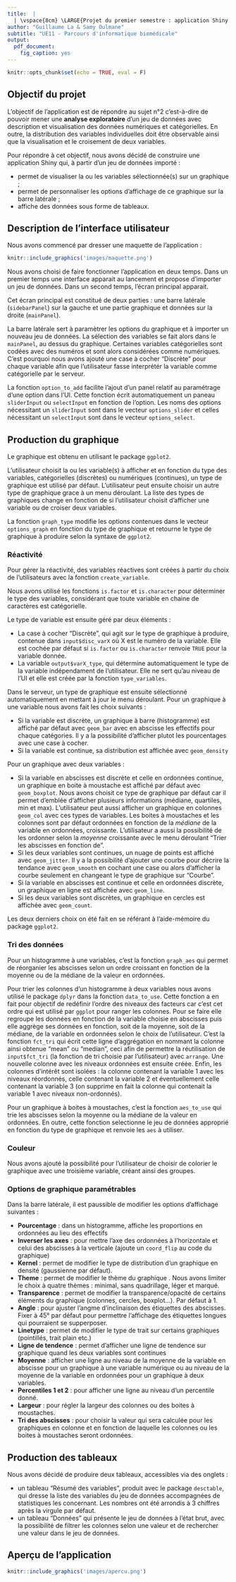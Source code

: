 ```yaml
---
title:  |
  | \vspace{8cm} \LARGE{Projet du premier semestre : application Shiny d'exploration de données}
author: "Guillaume La & Samy Oulmane"
subtitle: "UE11 - Parcours d'informatique biomédicale"
output:
  pdf_document:
    fig_caption: yes
---
```


```r
knitr::opts_chunk$set(echo = TRUE, eval = F)
```

\newpage

## Objectif du projet

L'objectif de l'application est de répondre au sujet n°2 c'est-à-dire de pouvoir mener une **analyse exploratoire** d'un jeu de données avec description et visualisation des données numériques et catégorielles. En outre, la distribution des variables individuelles doit être observable ainsi que la visualisation et le croisement de deux variables.

Pour répondre à cet objectif, nous avons décidé de construire une application Shiny qui, à partir d'un jeu de données importé :

- permet de visualiser la ou les variables sélectionnée(s) sur un graphique ;
- permet de personnaliser les options d'affichage de ce graphique sur la barre latérale ;
- affiche des données sous forme de tableaux.

## Description de l'interface utilisateur

Nous avons commencé par dresser une maquette de l'application :

```r
knitr::include_graphics('images/maquette.png')
```

Nous avons choisi de faire fonctionner l'application en deux temps. Dans un premier temps une interface apparait au lancement et propose d'importer un jeu de données. Dans un second temps, l'écran principal apparait.

Cet écran principal est constitué de deux parties : une barre latérale (`sidebarPanel`) sur la gauche et une partie graphique et données sur la droite (`mainPanel`). 

La barre latérale sert à paramètrer les options du graphique et à importer un nouveau jeu de données. La sélection des variables se fait alors dans le `mainPanel`, au dessus du graphique. Certaines variables catégorielles sont codées avec des numéros et sont alors considérées comme numériques. C'est pourquoi nous avons ajouté une case à cocher "Discrète" pour chaque variable afin que l'utilisateur fasse interprétér la variable comme catégorielle par le serveur.

La fonction `option_to_add` facilite l'ajout d'un panel relatif au paramétrage d'une option dans l'UI. Cette fonction écrit automatiquement un paneau `sliderInput` ou `selectInput` en fonction de l'option. Les noms des options nécessitant un `sliderInput` sont dans le vecteur `options_slider` et celles nécessitant un `selectInput` sont dans le vecteur `options_select`. 

## Production du graphique

Le graphique est obtenu en utilisant le package `ggplot2`.

L'utilisateur choisit la ou les variable(s) à afficher et en fonction du type des variables, catégorielles (discrètes) ou numériques (continues), un type de graphique est utilisé par défaut. L'utilisateur peut ensuite choisir un autre type de graphique grace à un menu déroulant. La liste des types de graphiques change en fonction de si l'utilisateur choisit d'afficher une variable ou de croiser deux variables.

La fonction `graph_type` modifie les options contenues dans le vecteur `options_graph` en fonction du type de graphique et retourne le type de graphique à produire selon la syntaxe de `ggplot2`.

### Réactivité

Pour gérer la réactivité, des variables réactives sont créées à partir du choix de l'utilisateurs avec la fonction `create_variable`.

Nous avons utilisé les fonctions `is.factor` et `is.character` pour déterminer le type des variables, considérant que toute variable en chaine de caractères est catégorielle.

Le type de variable est ensuite géré par deux éléments :

- La case à cocher "Discrète", qui agit sur le type de graphique à produire, contenue dans `input$disc_varX` où X est le numéro de la variable. Elle est cochée par défaut si `is.factor` ou `is.character` renvoie `TRUE` pour la variable donnée.
- La variable `output$varX_type`, qui détermine automatiquement le type de la variable indépendament de l'utilisateur. Elle ne sert qu'au niveau de l'UI et elle est créée par la fonction `type_variables`.

Dans le serveur, un type de graphique est ensuite sélectionné automatiquement en mettant à jour le menu déroulant. Pour un graphique à une variable nous avons fait les choix suivants :

- Si la variable est discrète, un graphique à barre (histogramme) est affiché par défaut avec `geom_bar` avec en abscisse les effectifs pour chaque catégories. Il y a la possibilité d'afficher plutot les pourcentages avec une case à cocher.
- Si la variable est continue, sa distribution est affichée avec `geom_density`

Pour un graphique avec deux variables : 

- Si la variable en abscisses est discrète et celle en ordonnées continue, un graphique en boite à moustache est affiché par défaut avec `geom_boxplot`. Nous avons choisit ce type de graphique par défaut car il permet d'emblée d'afficher plusieurs informations (médiane, quartiles, min et max). L'utilisateur peut aussi afficher un graphique en colonnes `geom_col` avec ces types de variables. Les boites à moustaches et les colonnes sont par défaut ordonnées en fonction de la *médiane* de la variable en ordonnées, croissante. L'utilisateur a aussi la possibilité de les ordonner selon la *moyenne* croissante avec le menu déroulant "Trier les abscisses en fonction de".
- Si les deux variables sont continues, un nuage de points est affiché avec `geom_jitter`. Il y a la possibilité d'ajouter une courbe pour décrire la tendance avec `geom_smooth` en cochant une case ou alors d'afficher la courbe seulement en changeant le type de graphique sur "Courbe".
- Si la variable en abscisses est continue et celle en ordonnées discrète, un graphique en ligne est affichée avec `geom_line`.
- Si les deux variables sont discrètes, un graphique en cercles est affichée avec `geom_count`.

Les deux derniers choix on été fait en se référant à l'aide-mémoire du package `ggplot2`.

### Tri des données

Pour un histogramme à une variables, c'est la fonction `graph_aes` qui permet de réorganier les abscisses selon un ordre croissant en fonction de la moyenne ou de la médiane de la valeur en ordonnées.

Pour trier les colonnes d'un histogramme à deux variables nous avons utilisé le package `dplyr` dans la fonction `data_to_use`. Cette fonction a en fait pour objectif de redéfinir l'ordre des niveaux des facteurs car c'est cet ordre qui est utilisé par `ggplot` pour ranger les colonnes. Pour se faire elle regroupe les données en fonction de la variable choisie en abscisses puis elle aggrège ses données en fonction, soit de la moyenne, soit de la médiane, de la variable en ordonnées selon le choix de l'utilisateur. C'est la fonction `fct_tri` qui écrit cette ligne d'aggrégation en nommant la colonne ainsi obtenue "mean" ou "median", ceci afin de permettre la réutilisation de `input$fct_tri` (la fonction de tri choisie par l'utilisateur) avec `arrange`. Une nouvelle colonne avec les niveaux ordonnées est ensuite créée. Enfin, les colonnes d'intérêt sont isolées : la colonne contenant la variable 1 avec les niveaux réordonnés, celle contenant la variable 2 et éventuellement celle contenant la variable 3 (on supprime en fait la colonne qui contenait la variable 1 avec niveaux non-ordonnés).

Pour un graphique à boites à moustaches, c'est la fonction `aes_to_use` qui trie les abscisses selon la moyenne ou la médiane de la valeur en ordonnées. En outre, cette fonction selectionne le jeu de données approprié en fonction du type de graphique et renvoie les `aes` à utiliser.

### Couleur

Nous avons ajouté la possibilité pour l'utilisateur de choisir de colorier le graphique avec une troisième variable, créant ainsi des groupes.

### Options de graphique paramétrables

Dans la barre latérale, il est paussible de modifier les options d'affichage suivantes :

- **Pourcentage** : dans un histogramme, affiche les proportions en ordonnées au lieu des effectifs
- **Inverser les axes** : pour mettre l'axe des ordonnées à l'horizontale et celui des abscisses à la verticale (ajoute un `coord_flip` au code du graphique)
- **Kernel** : permet de modifier le type de distribution d'un graphique en densité (gaussienne par défaut).
- **Theme** : permet de modifier le thème du graphique . Nous avons limiter le choix à quatre thèmes : minimal, sans quadrillage, léger et marqué.
- **Transparence** : permet de modifier la transparence/opacité de certains éléments du graphique (colonnes, cercles, boxplot...). Par défaut à 1.
- **Angle** : pour ajuster l'angme d'inclinaison des étiquettes des abscisses. Fixer à 45° par défaut pour permettre l'affichage des étiquettes longues qui pourraient se supperposer.
- **Linetype** : permet de modifier le type de trait sur certains graphiques (pointillés, trait plain etc.)
- **Ligne de tendence** : permet d'afficher une ligne de tendence sur graphique quand les deux variables sont continues
- **Moyenne** : afficher une ligne au niveau de la moyenne de la variable en abscisse pour un graphique à une variable numérique ou au niveau de la moyenne de la variable en ordonnées pour un graphique à deux variables.
- **Percentiles 1 et 2** : pour afficher une ligne au niveau d'un percentile donné.
- **Largeur** : pour régler la largeur des colonnes ou des boites à moustaches.
- **Tri des abscisses** : pour choisir la valeur qui sera calculée pour les graphiques en colonne et en fonction de laquelle les colonnes ou les boites à moustaches seront ordonnées.

## Production des tableaux

Nous avons décidé de produire deux tableaux, accessibles via des onglets :

- un tableau "Résumé des variables", produit avec le package `desctable`, qui dresse la liste des variables du jeu de données accompagnées de statistiques les concernant. Les nombres ont été arrondis à 3 chiffres après la virgule par défaut.
- un tableau "Données" qui présente le jeu de données à l'état brut, avec la possibilité de filtrer les colonnes selon une valeur et de rechercher une valeur dans le jeu de données.

## Aperçu de l'application

```r
knitr::include_graphics('images/apercu.png')
```
